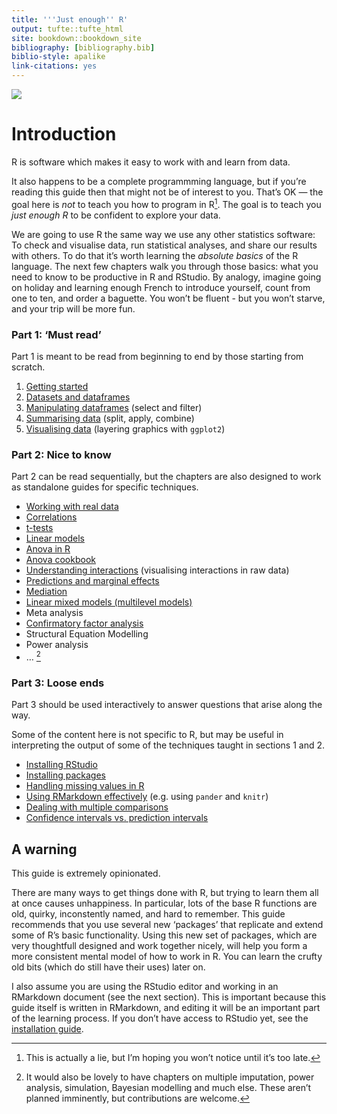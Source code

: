 ```yaml
---
title: '''Just enough'' R'
output: tufte::tufte_html
site: bookdown::bookdown_site
bibliography: [bibliography.bib]
biblio-style: apalike
link-citations: yes
---
```



![](media/keepcalm.png)

<!-- 

https://www.keepcalm-o-matic.co.uk/product/mug/keep-calm-and-learn-just-enough-r/

-->



# Introduction


R is software which makes it easy to work with and learn from data. 

It also happens to be a complete programmming language, but if you're reading this guide then that might not be of interest to you. That's OK — the goal here is *not* to teach you how to program in R^[This is actually a lie, but I'm hoping you won't notice until it's too late.].  The goal is to teach you *just enough R* to be confident to explore your data.

We are going to use R the same way we use any other statistics software: To check and visualise data, run statistical analyses, and share our results with others.  To do that it's worth learning the *absolute basics* of the R language. The next few chapters walk you through those basics: what you need to know to be productive in R and RStudio. By analogy, imagine going on holiday and learning enough French to introduce yourself, count from one to ten, and order a baguette. You won't be fluent - but you won't starve, and your trip will be more fun.



### Part 1: 'Must read' {-}

Part 1 is meant to be read from beginning to end by those starting from scratch.


1. [Getting started](start_here.html) 
2. [Datasets and dataframes](datasets.html)
2. [Manipulating dataframes](working-with-dataframes.html) (select and filter)
3. [Summarising data](summarising-data.html) (split, apply, combine)
4. [Visualising data](graphics.html) (layering graphics with `ggplot2`)



### Part 2: Nice to know {-}

Part 2 can be read sequentially, but the chapters are also designed to work as standalone guides for specific techniques. 

- [Working with real data](real-data.html)
- [Correlations](correlations.html)
- [t-tests](t-tests.html)
- [Linear models](linear-models-simple.html)
- [Anova in R](anova.html)
- [Anova cookbook](anova-cookbook.html)
- [Understanding interactions](understanding-interactions.html) (visualising interactions in raw data)
- [Predictions and marginal effects](predictions-and-margins.html)
- [Mediation](mediation.html)
- [Linear mixed models (multilevel models)](multilevel-models.html)
- Meta analysis
- [Confirmatory factor analysis](cfa.html) 
- Structural Equation Modelling
- Power analysis
- ... ^[It would also be lovely to have chapters on multiple imputation, power analysis, simulation, Bayesian modelling and much else. These aren't planned imminently, but contributions are welcome.]



### Part 3: Loose ends {-}

Part 3 should be used interactively to answer questions that arise along the way.  

Some of the content here is not specific to R, but may be useful in interpreting the output of some of the techniques taught in sections 1 and 2.

- [Installing RStudio](installation.html)
- [Installing packages](packages.html)
- [Handling missing values in R](missing-values.html)
- [Using RMarkdown effectively](rmarkdown-tricks.html) (e.g. using `pander` and `knitr`)
- [Dealing with multiple comparisons](multiple-comparisons.html)
- [Confidence intervals vs. prediction intervals](confidence-vs-prediction-intervals.html)



## A warning {-}

This guide is extremely opinionated. 

There are many ways to get things done with R, but trying to learn them all at once causes unhappiness. In particular, lots of the base R functions are old, quirky, inconstently named, and hard to remember. This guide recommends that you use several new 'packages' that replicate and extend some of R's basic functionality. Using this new set of packages, which are very thoughtfull designed and work together nicely, will help you form a more consistent mental model of how to work in R. You can learn the crufty old bits (which do still have their uses) later on.

I also assume you are using the RStudio editor and working in an RMarkdown document (see the next section). This is important because this guide itself is written in RMarkdown, and editing it will be an important part of the learning process. If you don't have access to RStudio yet, see the [installation guide](installation.html).








